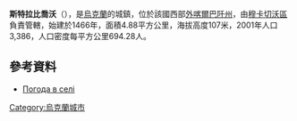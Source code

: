 {{coord|48|23|25|N|22|32|15|E|scale:100000|display=title}}

'''斯特拉比喬沃'''（{{lang-uk|Страбичово}}），是[[烏克蘭|烏克蘭]]的城鎮，位於該國西部[[外喀爾巴阡州|外喀爾巴阡州]]，由[[穆卡切沃區|穆卡切沃區]]負責管轄，始建於1466年，面積4.88平方公里，海拔高度107米，2001年人口3,386，人口密度每平方公里694.28人。

==參考資料==
*[http://weather.in.ua/ua/zakarpatskaja/25329 Погода в селі ] {{Wayback|url=http://weather.in.ua/ua/zakarpatskaja/25329 |date=20160305081105 }}

{{Ukraine-geo-stub}}
[[Category:烏克蘭城市|Category:烏克蘭城市]]